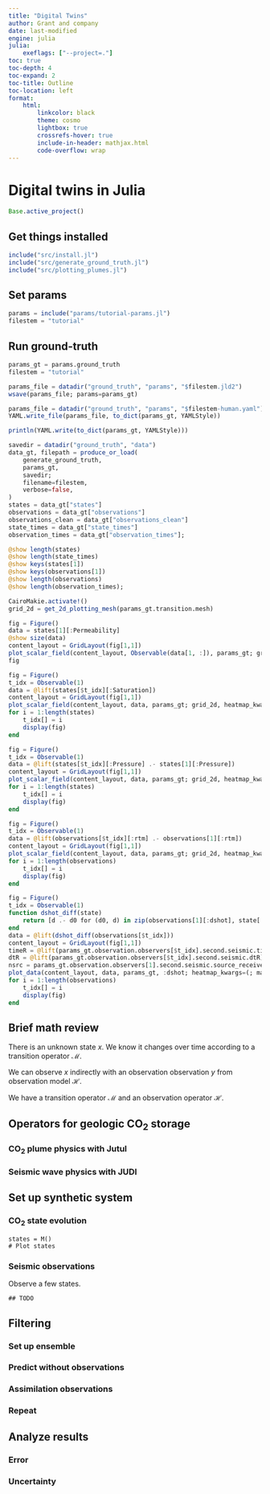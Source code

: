 ```yaml
---
title: "Digital Twins"
author: Grant and company
date: last-modified
engine: julia
julia:
    exeflags: ["--project=."]
toc: true
toc-depth: 4
toc-expand: 2
toc-title: Outline
toc-location: left
format:
    html:
        linkcolor: black
        theme: cosmo
        lightbox: true
        crossrefs-hover: true
        include-in-header: mathjax.html
        code-overflow: wrap
---
```


# Digital twins in Julia

```julia
Base.active_project()
```

## Get things installed

```julia
include("src/install.jl")
include("src/generate_ground_truth.jl")
include("src/plotting_plumes.jl")
```

## Set params

```julia
params = include("params/tutorial-params.jl")
filestem = "tutorial"
```

## Run ground-truth

```julia
params_gt = params.ground_truth
filestem = "tutorial"

params_file = datadir("ground_truth", "params", "$filestem.jld2")
wsave(params_file; params=params_gt)

params_file = datadir("ground_truth", "params", "$filestem-human.yaml")
YAML.write_file(params_file, to_dict(params_gt, YAMLStyle))

println(YAML.write(to_dict(params_gt, YAMLStyle)))
```

```julia
savedir = datadir("ground_truth", "data")
data_gt, filepath = produce_or_load(
    generate_ground_truth,
    params_gt,
    savedir;
    filename=filestem,
    verbose=false,
)
states = data_gt["states"]
observations = data_gt["observations"]
observations_clean = data_gt["observations_clean"]
state_times = data_gt["state_times"]
observation_times = data_gt["observation_times"];
```

```julia
@show length(states)
@show length(state_times)
@show keys(states[1])
@show keys(observations[1])
@show length(observations)
@show length(observation_times);
```

```julia
CairoMakie.activate!()
grid_2d = get_2d_plotting_mesh(params_gt.transition.mesh)
```

```julia
fig = Figure()
data = states[1][:Permeability]
@show size(data)
content_layout = GridLayout(fig[1,1])
plot_scalar_field(content_layout, Observable(data[1, :]), params_gt; grid_2d, heatmap_kwargs=(; colormap=Reverse(:Purples)))
fig
```


```julia
fig = Figure()
t_idx = Observable(1)
data = @lift(states[$t_idx][:Saturation])
content_layout = GridLayout(fig[1,1])
plot_scalar_field(content_layout, data, params_gt; grid_2d, heatmap_kwargs=(; colorrange=(0,1), colormap=parula))
for i = 1:length(states)
    t_idx[] = i
    display(fig)
end
```


```julia
fig = Figure()
t_idx = Observable(1)
data = @lift(states[$t_idx][:Pressure] .- states[1][:Pressure])
content_layout = GridLayout(fig[1,1])
plot_scalar_field(content_layout, data, params_gt; grid_2d, heatmap_kwargs=(; make_divergent=true, colormap=Reverse(:RdBu)))
for i = 1:length(states)
    t_idx[] = i
    display(fig)
end
```


```julia
fig = Figure()
t_idx = Observable(1)
data = @lift(observations[$t_idx][:rtm] .- observations[1][:rtm])
content_layout = GridLayout(fig[1,1])
plot_scalar_field(content_layout, data, params_gt; grid_2d, heatmap_kwargs=(; make_divergent=true, colormap=Reverse(:RdBu)))
for i = 1:length(observations)
    t_idx[] = i
    display(fig)
end
```

```julia
fig = Figure()
t_idx = Observable(1)
function dshot_diff(state)
    return [d .- d0 for (d0, d) in zip(observations[1][:dshot], state[:dshot])]
end
data = @lift(dshot_diff(observations[$t_idx]))
content_layout = GridLayout(fig[1,1])
timeR = @lift(params_gt.observation.observers[$t_idx].second.seismic.timeR)
dtR = @lift(params_gt.observation.observers[$t_idx].second.seismic.dtR)
nsrc = params_gt.observation.observers[1].second.seismic.source_receiver_geometry.nsrc
plot_data(content_layout, data, params_gt, :dshot; heatmap_kwargs=(; make_divergent=true, colormap=Reverse(:RdBu)), nsrc, timeR, dtR)
for i = 1:length(observations)
    t_idx[] = i
    display(fig)
end
```

## Brief math review

There is an unknown state $x$. We know it changes over time according to a transition operator $\mathcal{M}$.

We can observe $x$ indirectly with an observation observation $y$ from observation model $\mathcal{H}$.

We have a transition operator $\mathcal{M}$ and an observation operator $\mathcal{H}$.


## Operators for geologic CO~2~ storage

### CO~2~ plume physics with Jutul

### Seismic wave physics with JUDI

## Set up synthetic system

### CO~2~ state evolution

```
states = M()
# Plot states
```

### Seismic observations

Observe a few states.
```
## TODO
```

## Filtering

### Set up ensemble

### Predict without observations

### Assimilation observations

### Repeat

## Analyze results

### Error

### Uncertainty


